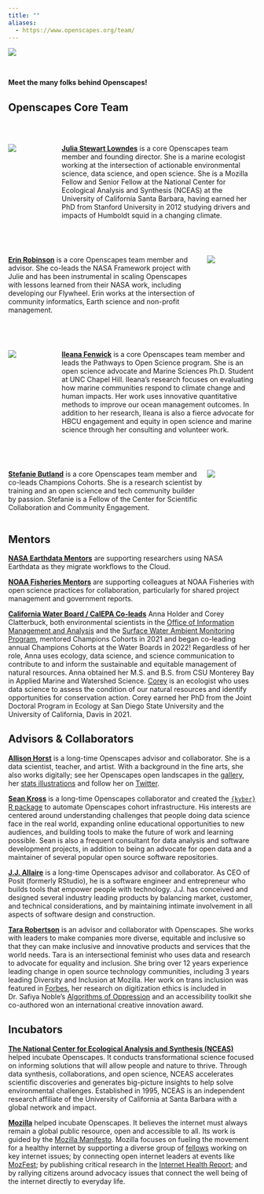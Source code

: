 ```yaml
---
title: ""
aliases: 
  - https://www.openscapes.org/team/
---
```


::: column-screen
![](images/banner_imgs/text_banners/team_banner.png)
:::

<br>

::: {.medium-body-text .center-text}
**Meet the many folks behind Openscapes!**
:::

## Openscapes Core Team

<br>

:::: {style="display: grid; grid-template-columns: 0.5fr 2fr; grid-column-gap: 10px;"}

::: {}

![](images/headshots/lowndes_round.png)

:::

::: {}

::: {.center-text}
[**Julia Stewart Lowndes**](https://jules32.github.io/) is a core Openscapes team member and founding director. She is a marine ecologist working at the intersection of actionable environmental science, data science, and open science. She is a Mozilla Fellow and Senior Fellow at the National Center for Ecological Analysis and Synthesis (NCEAS) at the University of California Santa Barbara, having earned her PhD from Stanford University in 2012 studying drivers and impacts of Humboldt squid in a changing climate.
:::

:::

::::

<br>

:::: {style="display: grid; grid-template-columns: 2fr 0.5fr; grid-column-gap: 10px;"}

::: {}

::: {.center-text}
[**Erin Robinson**](https://erinrobinson.info/) is a core Openscapes team member and advisor. She co-leads the NASA Framework project with Julie and has been instrumental in scaling Openscapes with lessons learned from their NASA work, including developing our Flywheel. Erin works at the intersection of community informatics, Earth science and non-profit management.
:::

:::

::: {}

![](images/headshots/robinson_round.png)

:::

::::

<br>

:::: {style="display: grid; grid-template-columns: 0.5fr 2fr; grid-column-gap: 10px;"}

::: {}

![](images/headshots/fenwick_round.png)

:::

::: {}

::: {.center-text}
[**Ileana Fenwick**](https://twitter.com/_ileanaf) is a core Openscapes team member and leads the Pathways to Open Science program. She is an open science advocate and Marine Sciences Ph.D. Student at UNC Chapel Hill. Ileana’s research focuses on evaluating how marine communities respond to climate change and human impacts. Her work uses innovative quantitative methods to improve our ocean management outcomes. In addition to her research, Ileana is also a fierce advocate for HBCU engagement and equity in open science and marine science through her consulting and volunteer work.
:::

:::

::::

<br>

:::: {style="display: grid; grid-template-columns: 2fr 0.5fr; grid-column-gap: 10px;"}

::: {}

::: {.center-text}
[**Stefanie Butland**](https://stefaniebutland.netlify.app/) is a core Openscapes team member and co-leads Champions Cohorts. She is a research scientist by training and an open science and tech community builder by passion. Stefanie is a Fellow of the Center for Scientific Collaboration and Community Engagement.
:::

:::

::: {}

![](images/headshots/butland_round.png)

:::

::::

## Mentors

[**NASA Earthdata Mentors**](https://nasa-openscapes.github.io/mentors.html#mentor-cohort) are supporting researchers using NASA Earthdata as they migrate workflows to the Cloud.

[**NOAA Fisheries Mentors**](https://nmfs-openscapes.github.io/mentors.html) are supporting colleagues at NOAA Fisheries with open science practices for collaboration, particularly for shared project management and government reports.

[**California Water Board / CalEPA Co-leads**](https://github.com/cawaterboarddatacenter) Anna Holder and Corey Clatterbuck, both environmental scientists in the [Office of Information Management and Analysis](https://www.waterboards.ca.gov/resources/oima/) and the [Surface Water Ambient Monitoring Program](https://www.waterboards.ca.gov/water_issues/programs/swamp/), mentored Champions Cohorts in 2021 and began co-leading annual Champions Cohorts at the Water Boards in 2022! Regardless of her role, Anna uses ecology, data science, and science communication to contribute to and inform the sustainable and equitable management of natural resources. Anna obtained her M.S. and B.S. from CSU Monterey Bay in Applied Marine and Watershed Science. [Corey](https://www.coreyclatterbuck.com/) is an ecologist who uses data science to assess the condition of our natural resources and identify opportunities for conservation action. Corey earned her PhD from the Joint Doctoral Program in Ecology at San Diego State University and the University of California, Davis in 2021.

## Advisors & Collaborators

[**Allison Horst**](https://allisonhorst.github.io/) is a long-time Openscapes advisor and collaborator. She is a data scientist, teacher, and artist. With a background in the fine arts, she also works digitally; see her Openscapes open landscapes in the [gallery](gallery.qmd), her [stats illustrations](https://allisonhorst.com/) and follow her on [Twitter](https://twitter.com/allison_horst).

[**Sean Kross**](https://seankross.com/) is a long-time Openscapes collaborator and created the [`{kyber}` R package](https://openscapes.github.io/kyber/) to automate Openscapes cohort infrastructure. His interests are centered around understanding challenges that people doing data science face in the real world, expanding online educational opportunities to new audiences, and building tools to make the future of work and learning possible. Sean is also a frequent consultant for data analysis and software development projects, in addition to being an advocate for open data and a maintainer of several popular open source software repositories.

[**J.J. Allaire**](https://www.linkedin.com/in/jjallaire/?original_referer=https%3A%2F%2Fwww.google.com%2F) is a long-time Openscapes advisor and collaborator. As CEO of Posit (formerly RStudio), he is a software engineer and entrepreneur who builds tools that empower people with technology. J.J. has conceived and designed several industry leading products by balancing market, customer, and technical considerations, and by maintaining intimate involvement in all aspects of software design and construction.

[**Tara Robertson**](https://tararobertson.ca/) is an advisor and collaborator with Openscapes. She works with leaders to make companies more diverse, equitable and inclusive so that they can make inclusive and innovative products and services that the world needs. Tara is an intersectional feminist who uses data and research to advocate for equality and inclusion. She bring over 12 years experience leading change in open source technology communities, including 3 years leading Diversity and Inclusion at Mozilla. Her work on trans inclusion was featured in [Forbes](https://www.forbes.com/sites/janicegassam/2019/04/28/how-to-support-your-transgender-employees/?sh=716539094eca), her research on digitization ethics is included in Dr. Safiya Noble’s [Algorithms of Oppression](https://safiyaunoble.com/research-writing/) and an accessibility toolkit she co-authored won an international creative innovation award.

## Incubators

[**The National Center for Ecological Analysis and Synthesis (NCEAS)**](https://www.nceas.ucsb.edu/) helped incubate Openscapes. It conducts transformational science focused on informing solutions that will allow people and nature to thrive. Through data synthesis, collaborations, and open science, NCEAS accelerates scientific discoveries and generates big-picture insights to help solve environmental challenges. Established in 1995, NCEAS is an independent research affiliate of the University of California at Santa Barbara with a global network and impact.

[**Mozilla**](https://www.mozilla.org/en-US/) helped incubate Openscapes. It believes the internet must always remain a global public resource, open and accessible to all. Its work is guided by the [Mozilla Manifesto](https://www.mozilla.org/en-US/about/manifesto/). Mozilla focuses on fueling the movement for a healthy internet by supporting a diverse group of [fellows](https://foundation.mozilla.org/en/what-we-fund/fellowships-and-awards-directory/) working on key internet issues; by connecting open internet leaders at events like [MozFest](https://www.mozillafestival.org/en/); by publishing critical research in the [Internet Health Report](https://internethealthreport.org/2018/); and by rallying citizens around advocacy issues that connect the well being of the internet directly to everyday life.

